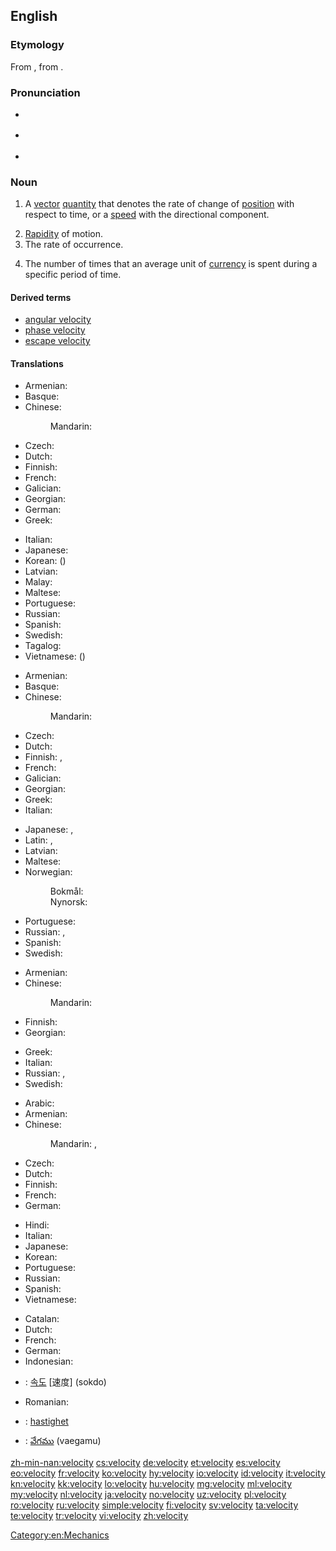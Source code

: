 ==English==
{{wikipedia|dab=velocity (disambiguation)|velocity}}

===Etymology===
From {{etyl|la|en}} {{term|vēlōcitās||speed|lang=la}}, from {{term|vēlōx||fast|lang=la}}.

===Pronunciation===
* {{a|RP}} {{IPA|/vəˈlɒsəti/|lang=en}}
* {{a|GenAm}} {{IPA|/vəˈlɑsəti/|lang=en}}
* {{audio|en-us-velocity.ogg|Audio (US)|lang=en}}

===Noun===
{{en-noun|~|velocities}}

# {{context|physics|lang=en}} A [[vector]] [[quantity]] that denotes the rate of change of [[position]] with respect to time, or a [[speed]] with the directional component.
# [[rapidity|Rapidity]] of motion.
# The rate of occurrence.
# {{context|economics|lang=en}} The number of times that an average unit of [[currency]] is spent during a specific period of time.

====Derived terms====
* [[angular velocity]]
* [[phase velocity]]
* [[escape velocity]]

====Translations====
{{trans-top|vector quantity}}
* Armenian: {{t+|hy|արագություն|tr=aragut’yun}}
* Basque: {{t|eu|lastertasun}}
* Chinese:
*: Mandarin: {{t+|cmn|速度|tr=sùdù|sc=Hani}}
* Czech: {{t+|cs|rychlost|f}}
* Dutch: {{t+|nl|snelheid|f}}
* Finnish: {{t+|fi|nopeus}}
* French: {{t+|fr|vitesse|f}}
* Galician: {{t+|gl|velocidade|f}}
* Georgian: {{t|ka|სიჩქარე|sc=Geor}}
* German: {{t+|de|Geschwindigkeit|f}}
* Greek: {{t+|el|ταχύτητα|f|tr=tachýtita|sc=Grek}}
{{trans-mid}}
* Italian: {{t+|it|velocità|f}}
* Japanese: {{t+|ja|速度|tr=[[そくど]], sokudo}}
* Korean: {{t+|ko|속도|sc=Kore}} ({{t+|ko|速度|sc=Kore}})
* Latvian: {{t|lv|ātrums|m}}
* Malay: {{t|ms|halaju}}
* Maltese: {{t|mt|veloċità|f}}
* Portuguese: {{t+|pt|velocidade|f}}
* Russian: {{t+|ru|скорость|f|tr=skórostʹ}}
* Spanish: {{t+|es|velocidad|f}}
* Swedish: {{t+|sv|hastighet|c}}
* Tagalog: {{t|tl|hagibis}}
* Vietnamese: {{t+|vi|tốc độ}} ({{t|vi|速度}})
{{trans-bottom}}

{{trans-top|rapidity of motion}}
* Armenian: {{t+|hy|արագություն|tr=aragut’yun}}
* Basque: {{t|eu|lastertasun}}
* Chinese:
*: Mandarin: {{t-needed|cmn}}
* Czech: {{t+|cs|rychlost|f}}
* Dutch: {{t+|nl|snelheid}}
* Finnish: {{t+|fi|vauhti}}, {{t+|fi|nopeus}}
* French: {{t+|fr|vitesse|f}}
* Galician: {{t+|gl|velocidade|f}}
* Georgian: {{t|ka|სისწრაფე|sc=Geor}}
* Greek: {{t+|el|ταχύτητα|f|tr=tachýtita|sc=Grek}}
* Italian: {{t+|it|velocità|f}}
{{trans-mid}}
* Japanese: {{t|ja|速さ|tr=[[はやさ]], hayasa}}, {{t+|ja|速度|tr=[[そくど]], sokudo}}
* Latin: {{t|la|celeritās|f}}, {{t|la|vēlōcitās|f}}
* Latvian: {{t|lv|ātrums|m}}
* Maltese: {{t|mt|veloċità|f}}
* Norwegian:
*: Bokmål: {{t+|nb|hastighet|m|f}}
*: Nynorsk: {{t|nn|hastigheit|f}}
* Portuguese: {{t+|pt|velocidade|f}}
* Russian: {{t+|ru|скорость|f|tr=skórostʹ}}, {{t+|ru|быстрота|f|tr=bystrotá}}
* Spanish: {{t+|es|velocidad|f}}
* Swedish: {{t+|sv|fart|c}}
{{trans-bottom}}

{{trans-top|the rate of occurrence}}
* Armenian: {{t|hy|հաճախություն|tr=hač̣axut’yun}}
* Chinese:
*: Mandarin: {{t-needed|cmn}}
* Finnish: {{t+|fi|vauhti}}
* Georgian: {{t|ka|სიჩქარე|sc=Geor}}
{{trans-mid}}
* Greek: {{t+|el|ταχύτητα|f|tr=tachýtita|sc=Grek}}
* Italian: {{t+|it|velocità|f}}
* Russian: {{t+|ru|скорость|f|tr=skórostʹ}}, {{t+|ru|быстрота|f|tr=bystrotá}}
* Swedish: {{t+|sv|hastighet|c}}
{{trans-bottom}}

{{trans-top|economics}}
* Arabic: {{t-needed|ar}}
* Armenian: {{t+|hy|արագություն|sc=Armn}}
* Chinese:
*: Mandarin: {{t|cmn|周轉率|sc=Hani}}, {{t+|cmn|周转率|tr=zhōuzhuǎnlǜ|sc=Hani}}
* Czech: {{t-needed|cs}}
* Dutch: {{t-needed|nl}}
* Finnish: {{t|fi|kiertonopeus}}
* French: {{t-needed|fr}}
* German: {{t-needed|de}}
{{trans-mid}}
* Hindi: {{t-needed|hi}}
* Italian: {{t-needed|it}}
* Japanese: {{t-needed|ja}}
* Korean: {{t-needed|ko}}
* Portuguese: {{t|pt|velocidade da moeda|f}}
* Russian: {{t+|ru|скорость|f|tr=skórostʹ|sc=Cyrl}} {{qualifier|обращения денег}}
* Spanish: {{t-needed|es}}
* Vietnamese: {{t-needed|vi}}
{{trans-bottom}}

{{checktrans-top}}
* Catalan: {{t-check|ca|velocitat|f}}
* Dutch: {{t-check|nl|snelheid|f}}
* French: {{t-check|fr|vitesse|f}}
* German: {{t-check|de|Geschwindigkeit|f}}
* Indonesian: {{t-check|id|cepat|alt=kecepatan}}
* {{ttbc|ko}}: [[속도]] [速度] (sokdo)
{{trans-mid}}
* Romanian: {{t-check|ro|viteză|f}}
* {{ttbc|sv}}: [[hastighet]] {{g|c}}
* {{ttbc|te}}: [[వేగము]] (vaegamu)
{{trans-bottom}}

[[Category:en:Mechanics]]

[[zh-min-nan:velocity]]
[[cs:velocity]]
[[de:velocity]]
[[et:velocity]]
[[es:velocity]]
[[eo:velocity]]
[[fr:velocity]]
[[ko:velocity]]
[[hy:velocity]]
[[io:velocity]]
[[id:velocity]]
[[it:velocity]]
[[kn:velocity]]
[[kk:velocity]]
[[lo:velocity]]
[[hu:velocity]]
[[mg:velocity]]
[[ml:velocity]]
[[my:velocity]]
[[nl:velocity]]
[[ja:velocity]]
[[no:velocity]]
[[uz:velocity]]
[[pl:velocity]]
[[ro:velocity]]
[[ru:velocity]]
[[simple:velocity]]
[[fi:velocity]]
[[sv:velocity]]
[[ta:velocity]]
[[te:velocity]]
[[tr:velocity]]
[[vi:velocity]]
[[zh:velocity]]